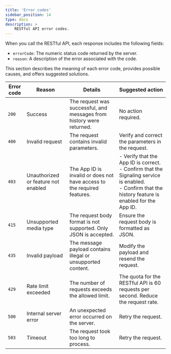 ```yaml
---
title: 'Error codes'
sidebar_position: 14
type: docs
description: >
    RESTful API error codes.
---
```


When you call the <Vg k="SIG"/> RESTful API, each response includes the following fields:

* `errorCode`: The numeric status code returned by the server.
* `reason`: A description of the error associated with the code.

This section describes the meaning of each error code, provides possible causes, and offers suggested solutions.

| Error code | Reason                              | Details                                                                 | Suggested action                                                                                                                                    |
| ---------- | ----------------------------------- | ----------------------------------------------------------------------- | --------------------------------------------------------------------------------------------------------------------------------------------------- |
| `200`      | Success                             | The request was successful, and messages from history were returned.  | No action required.                                                                                                                                 |
| `400`      | Invalid request                     | The request contains invalid parameters.                                | Verify and correct the parameters in the request.                                                                                                   |
| `403`      | Unauthorized or feature not enabled | The App ID is invalid or does not have access to the required features. | - Verify that the App ID is correct.<br/>- Confirm that the Signaling service is enabled.<br/>- Confirm that the history feature is enabled for the App ID. |
| `415`      | Unsupported media type              | The request body format is not supported. Only JSON is accepted.        | Ensure the request body is formatted as JSON.                                                                                                       |
| `435`      | Invalid payload                     | The message payload contains illegal or unsupported content.            | Modify the payload and resend the request.                                                                                                          |
| `429`      | Rate limit exceeded                 | The number of requests exceeds the allowed limit.                       | The quota for the RESTful API is 60 requests per second. Reduce the request rate.                                                   |
| `500`      | Internal server error               | An unexpected error occurred on the server.                             | Retry the request.                                                                                                                                  |
| `503`      | Timeout                             | The request took too long to process.                                   | Retry the request.                                                                                                                                  |
